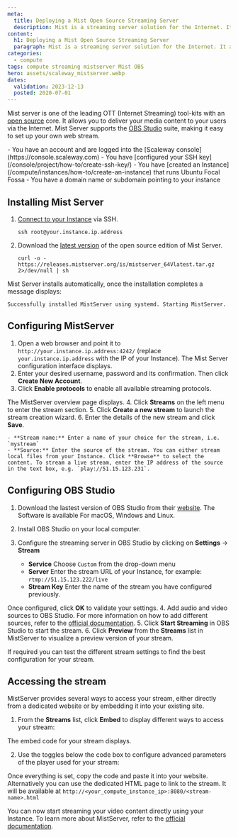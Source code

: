 ```yaml
---
meta:
  title: Deploying a Mist Open Source Streaming Server
  description: Mist is a streaming server solution for the Internet. It allows broadcasting video contents to users.
content:
  h1: Deploying a Mist Open Source Streaming Server
  paragraph: Mist is a streaming server solution for the Internet. It allows broadcasting video contents to users.
categories:
  - compute
tags: compute streaming mistserver Mist OBS
hero: assets/scaleway_mistserver.webp
dates:
  validation: 2023-12-13
  posted: 2020-07-01
---
```


Mist server is one of the leading OTT (Internet Streaming) tool-kits with an [open source](https://mistserver.org/) core. It allows you to deliver your media content to your users via the Internet. Mist Server supports the [OBS Studio](https://obsproject.com/) suite, making it easy to set up your own web stream.

<Macro id="iam-requirements" />

<Message type="requirement">
  - You have an account and are logged into the [Scaleway console](https://console.scaleway.com)
  - You have [configured your SSH key](/console/project/how-to/create-ssh-key/)
  - You have [created an Instance](/compute/instances/how-to/create-an-instance) that runs Ubuntu Focal Fossa
  - You have a domain name or subdomain pointing to your instance
</Message> 

## Installing Mist Server

1. [Connect to your Instance](/compute/instances/how-to/connect-to-instance/) via SSH.
    ```
    ssh root@your.instance.ip.address
    ```
2. Download the [latest version](https://mistserver.org/download) of the open source edition of Mist Server.
    ```
    curl -o - https://releases.mistserver.org/is/mistserver_64Vlatest.tar.gz 2>/dev/null | sh
    ```

Mist Server installs automatically, once the installation completes a message displays:

```
Successfully installed MistServer using systemd. Starting MistServer.
```

## Configuring MistServer

1. Open a web browser and point it to `http://your.instance.ip.address:4242/` (replace `your.instance.ip.address` with the IP of your Instance). The Mist Server configuration interface displays.
2. Enter your desired username, password and its confirmation. Then click **Create New Account**.
    <Lightbox src="scaleway-mistserver_01.webp" alt="" />
3. Click **Enable protocols** to enable all available streaming protocols. 
    <Lightbox src="scaleway-mistserver_02.webp" alt="" />

  The MistServer overview page displays.
4. Click **Streams** on the left menu to enter the stream section.
    <Lightbox src="scaleway-mistserver_03.webp" alt="" />
5. Click **Create a new stream** to launch the stream creation wizard.
    <Lightbox src="scaleway-mistserver_04.webp" alt="" />
6. Enter the details of the new stream and click **Save**.
    <Lightbox src="scaleway-mistserver_05.webp" alt="" />

    - **Stream name:** Enter a name of your choice for the stream, i.e. `mystream`
    - **Source:** Enter the source of the stream. You can either stream local files from your Instance. Click **Browse** to select the content. To stream a live stream, enter the IP address of the source in the text box, e.g. `play://51.15.123.231`.

## Configuring OBS Studio

1. Download the lastest version of OBS Studio from their [website](https://obsproject.com/download). The Software is available For macOS, Windows and Linux.
2. Install OBS Studio on your local computer.
3. Configure the streaming server in OBS Studio by clicking on **Settings** -> **Stream**
    <Lightbox src="scaleway-obs_settings.webp" alt="" />

    - **Service** Choose `Custom` from the drop-down menu
    - **Server** Enter the stream URL of your Instance, for example: `rtmp://51.15.123.222/live`
    - **Stream Key** Enter the name of the stream you have configured previously.

  Once configured, click **OK** to validate your settings.
4. Add audio and video sources to OBS Studio. For more information on how to add different sources, refer to the <a href="https://obsproject.com/wiki/Sources-Guide" target="_blank">official documentation</a>.
5. Click **Start Streaming** in OBS Studio to start the stream.
    <Lightbox src="scaleway-obs_start_streaming.webp" alt="" />
6. Click **Preview** from the **Streams** list in MistServer to visualize a preview version of your stream.
    <Lightbox src="scaleway-mistserver_preview.webp" alt="" />

If required you can test the different stream settings to find the best configuration for your stream.

## Accessing the stream

MistServer provides several ways to access your stream, either directly from a dedicated website or by embedding it into your existing site.

1. From the **Streams** list, click **Embed** to display different ways to access your stream:
    <Lightbox src="scaleway-mistserver_preview.webp" alt="" />

  The embed code for your stream displays.

2. Use the toggles below the code box to configure advanced parameters of the player used for your stream:
    <Lightbox src="scaleway-mistserver_embed.webp" alt="" />

Once everything is set, copy the code and paste it into your website. Alternatively you can use the dedicated HTML page to link to the stream. It will be available at `http://<your_compute_instance_ip>:8080/<stream-name>.html`

You can now start streaming your video content directly using your Instance. To learn more about MistServer, refer to the [official documentation](https://mistserver.org/guides/latest).
